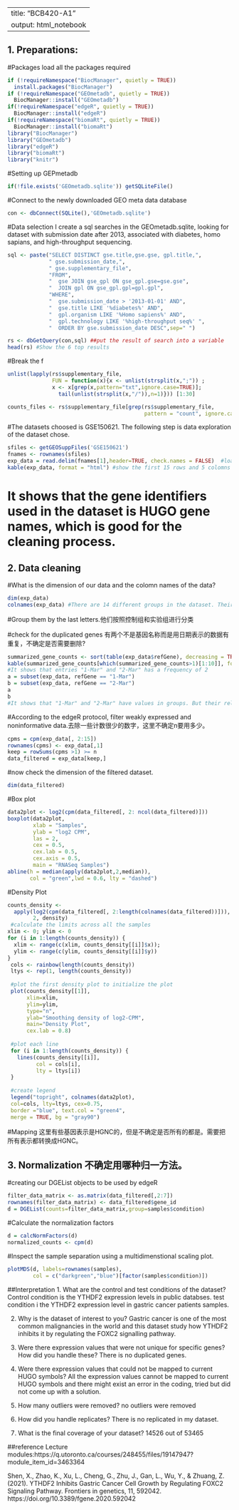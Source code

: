 
--
title: "BCB420-A1"
output: html_notebook
---
## 1. Preparations:

#Packages
load all the packages required
```r
if (!requireNamespace("BiocManager", quietly = TRUE))
  install.packages("BiocManager")
if (!requireNamespace("GEOmetadb", quietly = TRUE))
  BiocManager::install("GEOmetadb")
if(!requireNamespace("edgeR", quietly = TRUE))
  BiocManager::install("edgeR")
if(!requireNamespace("biomaRt", quietly = TRUE))
  BiocManager::install("biomaRt")
library("BiocManager")
library("GEOmetadb")
library("edgeR")
library("biomaRt")
library("knitr")
```
#Setting up GEPmetadb
```r
if(!file.exists('GEOmetadb.sqlite')) getSQLiteFile()
```
#Connect to the newly downloaded GEO meta data database
```r
con <- dbConnect(SQLite(),'GEOmetadb.sqlite')
```
#Data selection
I create a sql searches in the GEOmetadb.sqlite, looking for dataset with submission date after 2013, associated with diabetes, homo sapians, and high-throughput sequencing.
```r
sql <- paste("SELECT DISTINCT gse.title,gse.gse, gpl.title,",
             " gse.submission_date,",
             " gse.supplementary_file",
             "FROM",
             "  gse JOIN gse_gpl ON gse_gpl.gse=gse.gse",
             "  JOIN gpl ON gse_gpl.gpl=gpl.gpl",
             "WHERE",
             "  gse.submission_date > '2013-01-01' AND",
             "  gse.title LIKE '%diabetes%' AND", 
             "  gpl.organism LIKE '%Homo sapiens%' AND",
             "  gpl.technology LIKE '%high-throughput seq%' ",
             "  ORDER BY gse.submission_date DESC",sep=" ")

rs <- dbGetQuery(con,sql) ##put the result of search into a variable
head(rs) #Show the 6 top results
```
#Break the f
```r
unlist(lapply(rs$supplementary_file,
              FUN = function(x){x <- unlist(strsplit(x,";")) ;
              x <- x[grep(x,pattern="txt",ignore.case=TRUE)];
                tail(unlist(strsplit(x,"/")),n=1)})) [1:30]

counts_files <- rs$supplementary_file[grep(rs$supplementary_file,
                                           pattern = "count", ignore.case = TRUE)]

```

#The datasets choosed is GSE150621. The following step is data exploration of the dataset chose. 
```r
sfiles <- getGEOSuppFiles('GSE150621')
fnames <- rownames(sfiles)
exp_data = read.delim(fnames[1],header=TRUE, check.names = FALSE)  #load the counts data into R 
kable(exp_data, format = "html") #show the first 15 rows and 5 colomns of b2

```
# It shows that the gene identifiers used in the dataset is HUGO gene names, which is good for the cleaning process.

## 2. Data cleaning 

#What is the dimension of our data and the colomn names of the data?
```r
dim(exp_data)
colnames(exp_data) #There are 14 different groups in the dataset. Their series files show that the last two letters determine the exposure(control/gdm), and the sex of the group. "C" refers to control, "D" refers to gdm exposure group, "F" refers to female, and "M" refers to male. There are 6 controls groups and 8 gdm exposure groups. 7 groups for females, and 7 groups for males. 
```
#Group them by the last letters.他们按照控制组和实验组进行分类


#check for the duplicated genes 有两个不是基因名称而是用日期表示的数据有重复，不确定是否需要删除?
```r
summarized_gene_counts <- sort(table(exp_data$refGene), decreasing = TRUE)
kable(summarized_gene_counts[which(summarized_gene_counts>1)[1:10]], format="html")
#It shows that entries "1-Mar" and "2-Mar" has a frequency of 2
a = subset(exp_data, refGene == "1-Mar")
b = subset(exp_data, refGene == "2-Mar")
a
b
#It shows that "1-Mar" and "2-Mar" have values in groups. But their relationships to the specific genes are not clear. Therefore, they should be removed in order to keep the accuracy of the data. 
```


#According to the edgeR protocol, filter weakly expressed and noninformative data.去除一些计数很少的数字，这里不确定n要用多少。
```r
cpms = cpm(exp_data[, 2:15])
rownames(cpms) <- exp_data[,1]
keep = rowSums(cpms >1) >= n
data_filtered = exp_data[keep,]
```
#now check the dimension of the filtered dataset.
```r
dim(data_filtered)
```


#Box plot
```r
data2plot <- log2(cpm(data_filtered[, 2: ncol(data_filtered)]))
boxplot(data2plot, 
        xlab = "Samples", 
        ylab = "log2 CPM", 
        las = 2, 
        cex = 0.5, 
        cex.lab = 0.5,
        cex.axis = 0.5, 
        main = "RNASeq Samples")
abline(h = median(apply(data2plot,2,median)),
       col = "green",lwd = 0.6, lty = "dashed")
```
#Density Plot
```r
counts_density <- 
  apply(log2(cpm(data_filtered[, 2:length(colnames(data_filtered))])),
        2, density)
 #calculate the limits across all the samples
xlim <- 0; ylim <- 0
for (i in 1:length(counts_density)) {
  xlim <- range(c(xlim, counts_density[[i]]$x)); 
  ylim <- range(c(ylim, counts_density[[i]]$y))
}
 cols <- rainbow(length(counts_density))
 ltys <- rep(1, length(counts_density))
 
 #plot the first density plot to initialize the plot
 plot(counts_density[[1]], 
      xlim=xlim, 
      ylim=ylim, 
      type="n", 
      ylab="Smoothing density of log2-CPM", 
      main="Density Plot", 
      cex.lab = 0.8)
 
 #plot each line
 for (i in 1:length(counts_density)) {
   lines(counts_density[[i]], 
         col = cols[i], 
         lty = ltys[i])
 }
   
 #create legend
 legend("topright", colnames(data2plot), 
 col=cols, lty=ltys, cex=0.75, 
 border ="blue", text.col = "green4", 
 merge = TRUE, bg = "gray90")
```

#Mapping 这里有些基因表示是HGNC的，但是不确定是否所有的都是。需要把所有表示都转换成HGNC。


## 3. Normalization 不确定用哪种归一方法。

#creating our DGEList objects to be used by edgeR
```r
filter_data_matrix <- as.matrix(data_filtered[,2:7])
rownames(filter_data_matrix) <- data_filtered$gene_id
d = DGEList(counts=filter_data_matrix,group=samples$condition)
```

#Calculate the normalization factors
```r
d = calcNormFactors(d)
normalized_counts <- cpm(d)
```

#Inspect the sample separation using a multidimenstional scaling plot.
```r
plotMDS(d, labels=rownames(samples),
        col = c("darkgreen","blue")[factor(samples$condition)])
```







##Interpretation
1. What are the control and test conditions of the dataset?
Control condition is the YTHDF2 expression levels in public databses.
test condition i the YTHDF2 expression level in gastric cancer patients samples.

2. Why is the dataset of interest to you?
Gastric cancer is one of the most common malignancies in the world and this dataset study how YTHDF2 inhibits it by regulating the FOXC2 signalling pathway. 

3. Were there expression values that were not unique for specific genes? How did you handle these?
There is no duplicated genes.

4. Were there expression values that could not be mapped to current HUGO symbols?
All the expression values cannot be mapped to current HUGO symbols and there might exist an error 
in the coding, tried but did not come up with a solution. 

5. How many outliers were removed?
no outliers were removed

6. How did you handle replicates?
There is no replicated in my dataset.

7. What is the final coverage of your dataset?
14526 out of 53465


##reference
Lecture modules:https://q.utoronto.ca/courses/248455/files/19147947?module_item_id=3463364

Shen, X., Zhao, K., Xu, L., Cheng, G., Zhu, J., Gan, L., Wu, Y., & Zhuang, Z. (2021). YTHDF2 Inhibits Gastric Cancer Cell Growth by Regulating FOXC2 Signaling Pathway. Frontiers in genetics, 11, 592042. https://doi.org/10.3389/fgene.2020.592042
